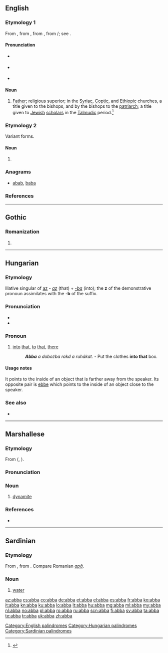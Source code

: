 {{also|Abba}}
==English==

===Etymology 1===
From {{etyl|enm|en}}, from {{etyl|la|en}}, from {{etyl|grc|en}}, from {{etyl|arc|en}} {{term|lang=arc|sc=Hebr|אבא}}/{{term|lang=arc|sc=Syrc|ܐܒܐ|tr=ʼabbāʼ||father}}; see {{term|abbot}}.

====Pronunciation====
* {{a|RP}} {{IPA|/ˈæb.ə/|æˈbɑ/}}
* {{a|GenAm}} {{IPA|/ˈæb.ə/|æˈbɑ/}}
* {{rhymes|æbə}}

====Noun====
{{en-noun}}

# {{context|Christianity|Judaism|lang=en}} [[Father]]; religious superior; in the [[Syriac]], [[Coptic]], and [[Ethiopic]] churches, a title given to the bishops, and by the bishops to the [[patriarch]]; a title given to [[Jewish]] [[scholar]]s in the [[Talmudic]] period.<ref>{{reference-book | last =| first = | authorlink =  | coauthors =  | editor =Urdang, Laurence    | others =  | title = The Random House College Dictionary | origdate =  | origyear = 1975| origmonth =  | url =  | format =  | accessdate =  | accessyear =  | accessmonth =  | edition =  | date =  | year =1984| month =  | publisher =Random House, Inc.  | location = New York, NY | language =  | id =  | doi = | isbn =0-394-43600-8 | lccn = | ol = | pages =1| chapter =  | chapterurl =  | quote =}}</ref>

===Etymology 2===
Variant forms.

====Noun====
{{en-noun}}

# {{alternative form of|aba}}

===Anagrams===
* [[abab#English|abab]],  [[baba#English|baba]]

===References===
<references/>

[[Category:English palindromes]]

----

==Gothic==

===Romanization===
{{got-rom}}

# {{got-romanization of|𐌰𐌱𐌱𐌰}}

----

==Hungarian==

===Etymology===
Illative singular of [[az]] - ''[[az]]'' (that) + ''[[-ba]]'' (into); the '''z''' of the demonstrative pronoun assimilates with the '''-b''' of the suffix.

===Pronunciation===
* {{IPA|/ˈɒbːɒ/|lang=hu}}
* {{hyphenation|ab|ba}}

===Pronoun===
{{hu-pronoun|demonstrative}}

# [[into]] [[that]], [[to]] [[that]], [[there]]
#: '''''Abba''' a dobozba rakd a ruhákat.'' - Put the clothes '''into that''' box.

====Usage notes====
It points to the inside of an object that is farther away from the speaker. Its opposite pair is [[ebbe]] which points to the inside of an object close to the speaker.

===See also===
* {{l|hu|ebbe}}

[[Category:Hungarian palindromes]]

----

==Marshallese==

===Etymology===
From {{etyl|ja|mh}} {{term|lang=ja|はっぱ}} ({{term|lang=ja|発破}}, {{term|lang=ja|happa}}).

===Pronunciation===
{{mh-ipa-rows|ha|hah|b'|b|hah|ah}}

===Noun===
{{head|mh|noun}}

# [[dynamite]]

===References===
* {{meod-ref|MED2A.htm#abba}}

----

==Sardinian==

===Etymology===
From {{etyl|la|sc}} {{term|aqua|lang=la}}, from {{etyl|ine-pro|sc}} {{term/t|ine-pro|*h₂ekʷeh₂}}. Compare Romanian ''[[apă]]''.

===Noun===
{{head|sc|noun}}

# [[water]]

[[Category:Sardinian palindromes]]

[[az:abba]]
[[cs:abba]]
[[co:abba]]
[[de:abba]]
[[et:abba]]
[[el:abba]]
[[es:abba]]
[[fr:abba]]
[[ko:abba]]
[[it:abba]]
[[kn:abba]]
[[ku:abba]]
[[lo:abba]]
[[lt:abba]]
[[hu:abba]]
[[mg:abba]]
[[ml:abba]]
[[my:abba]]
[[nl:abba]]
[[no:abba]]
[[pl:abba]]
[[ro:abba]]
[[ru:abba]]
[[scn:abba]]
[[fi:abba]]
[[sv:abba]]
[[ta:abba]]
[[te:abba]]
[[tr:abba]]
[[uk:abba]]
[[zh:abba]]